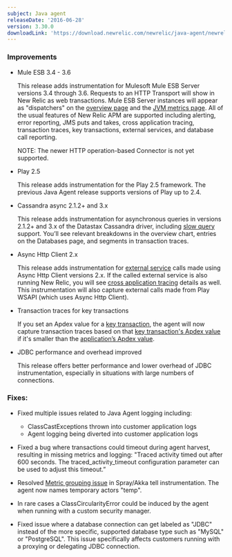 ```yaml
---
subject: Java agent
releaseDate: '2016-06-28'
version: 3.30.0
downloadLink: 'https://download.newrelic.com/newrelic/java-agent/newrelic-agent/3.30.0/'
---
```


### Improvements

* Mule ESB 3.4 - 3.6

  This release adds instrumentation for Mulesoft Mule ESB Server versions 3.4 through 3.6. Requests to an HTTP Transport will show in New Relic as web transactions. Mule ESB Server instances will appear as "dispatchers" on the [overview page](https://docs.newrelic.com/docs/apm/applications-menu/monitoring/apm-overview-page) and the [JVM metrics page](https://docs.newrelic.com/docs/apm/applications-menu/monitoring/jvm-metrics-page). All of the usual features of New Relic APM are supported including alerting, error reporting, JMS puts and takes, cross application tracing, transaction traces, key transactions, external services, and database call reporting.

  NOTE: The newer HTTP operation-based Connector is not yet supported.
* Play 2.5

  This release adds instrumentation for the Play 2.5 framework. The previous Java Agent release supports versions of Play up to 2.4.
* Cassandra async 2.1.2+ and 3.x

  This release adds instrumentation for asynchronous queries in versions 2.1.2+ and 3.x of the Datastax Cassandra driver, including [slow query](https://docs.newrelic.com/docs/apm/applications-menu/monitoring/databases-slow-queries-page) support. You’ll see relevant breakdowns in the overview chart, entries on the Databases page, and segments in transaction traces.
* Async Http Client 2.x

  This release adds instrumentation for [external service](https://docs.newrelic.com/docs/apm/applications-menu/monitoring/external-services-page) calls made using Async Http Client versions 2.x. If the called external service is also running New Relic, you will see [cross application tracing](https://docs.newrelic.com/docs/apm/transactions/cross-application-traces/cross-application-tracing) details as well. This instrumentation will also capture external calls made from Play WSAPI (which uses Async Http Client).
* Transaction traces for key transactions

  If you set an Apdex value for a [key transaction](https://docs.newrelic.com/docs/apm/transactions/key-transactions/key-transactions-tracking-important-transactions-or-events), the agent will now capture transaction traces based on that [key transaction's Apdex value](https://docs.newrelic.com/docs/apm/transactions/key-transactions/updating-key-transactions) if it's smaller than the [application’s Apdex value](https://docs.newrelic.com/docs/apm/new-relic-apm/apdex/change-your-apdex-settings).
* JDBC performance and overhead improved

  This release offers better performance and lower overhead of JDBC instrumentation, especially in situations with large numbers of connections.

### Fixes:

* Fixed multiple issues related to Java Agent logging including:

  * ClassCastExceptions thrown into customer application logs
  * Agent logging being diverted into customer application logs
* Fixed a bug where transactions could timeout during agent harvest, resulting in missing metrics and logging: "Traced activity timed out after 600 seconds. The traced_activity_timeout configuration parameter can be used to adjust this timeout.”
* Resolved [Metric grouping issue](https://docs.newrelic.com/docs/agents/manage-apm-agents/troubleshooting/metric-grouping-issues) in Spray/Akka tell instrumentation. The agent now names temporary actors "temp".
* In rare cases a ClassCircularityError could be induced by the agent when running with a custom security manager.
* Fixed issue where a database connection can get labeled as "JDBC" instead of the more specific, supported database type such as "MySQL" or "PostgreSQL". This issue specifically affects customers running with a proxying or delegating JDBC connection.
